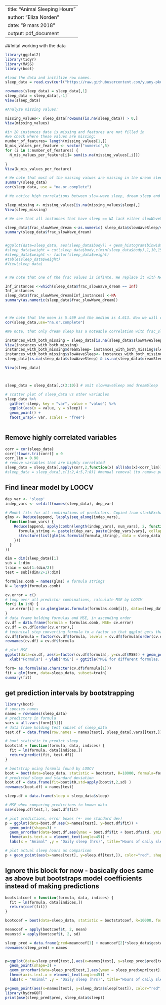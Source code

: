 
---
title: "Animal Sleeping Hours"
author: "Eliza Norden"
date: "9 mars 2018"
output: pdf_document
---
##Inital working with the data
```r
library(ggplot2)
library(tidyr)
library(MASS)
library(boot)

#load the data and initilize row names.
sleep_data = read.csv(curl("https://raw.githubusercontent.com/yuany-pku/data/master/sleep1.csv"))

rownames(sleep_data) = sleep_data[,1]
sleep_data = sleep_data[,-1]
View(sleep_data)

#Analyze missing values: 

missing_values<- sleep_data[rowSums(is.na(sleep_data)) > 0,]
View(missing_values)

#in 20 instances data is missing and features are not filled in 
#we check where these values are missing:
number_of_features= length(missing_values[1,])
N_mis_values_per_feature <- vector("numeric",5)
for (i in 1:number_of_features) {
  N_mis_values_per_feature[i]= sum(is.na(missing_values[,i]))
  
}
View(N_mis_values_per_feature)

# We note that most of the missing values are missing in the dream sleep(14) and slow wave sleep (12) variables. Apart from that there is 4 NA's in sleep, danger and life. Now techniques will be examined to deal impute these missing values. For this we will first examine the dataset a bit closer.
summary(sleep_data)
cor(sleep_data, use = "na.or.complete")

# We notice high correlations between slow-wave sleep, dream sleep and sleep (Naturally as sleep is the sum of the other two). Furthermore body and brain weight seem to be highly correlated (0.96) as well as predation and danger (0.92). The maximum life span exhibits correlations > 0.5 with brain weight and gestation time. # We will now try to impute missing values and start with the sleep values:

sleep_missing <- missing_values[is.na(missing_values$sleep),]
View(sleep_missing)

# We see that all instances that have sleep == NA lack either slowWaveSleep or DreamSleep. This makes sense, because it is the sum of the other two. Hence we will first try to impute the other two. For this, we first create two new columns:

sleep_data$frac_slowWave_dream <-as.numeric( sleep_data$slowWaveSleep/sleep_data$dreamSleep)
summary(sleep_data$frac_slowWave_dream)


#ggplot(data=sleep_data, aes(sleep_data$body)) + geom_histogram(binwidth = 100) 
#sleep_data$weight = cut(sleep_data$body,c(min(sleep_data$body),1,10,150,max(sleep_data$body)), labels = #c("Light","Normal","heavy","huge"))
#sleep_data$weight <- factor(sleep_data$weight)
#table(sleep_data$weight)
#View(sleep_data)


# We note that one of the frac values is infinte. We replace it with NA and use the summary function again. 

Inf_instances <-which(sleep_data$frac_slowWave_dream == Inf)
Inf_instances
sleep_data$frac_slowWave_dream[Inf_instances] <-NA
summary(as.numeric(sleep_data$frac_slowWave_dream)) 



# We note that the mean is 5.469 and the median is 4.613. Now we will check if we can find correlations between the variables:
cor(sleep_data,use="na.or.complete")

#We note, that only dream sleep has a noteable correlation with frac_slowWave_dream. We use the expected value (5.496) to predict the dream and slow sleep from the sleep value for instances for which this is possible. 

instances_with_both_missing = sleep_data[is.na(sleep_data$slowWaveSleep) & is.na(sleep_data$dreamSleep) & !is.na(sleep_data$sleep),]
View(instances_with_both_missing)
instances_with_both_missing$dreamSleep= instances_with_both_missing$sleep/(1+5.469)
instances_with_both_missing$slowWaveSleep<- instances_with_both_missing$sleep - instances_with_both_missing$dreamSleep
sleep_data[is.na(sleep_data$slowWaveSleep) & is.na(sleep_data$dreamSleep) & !is.na(sleep_data$sleep),] = instances_with_both_missing

View(sleep_data)



sleep_data = sleep_data[,c(3:10)] # omit slowWaveSleep and dreamSleep

# scatter plot of sleep_data vs other variables
sleep_data %>%
  gather(-sleep, key = "var", value = "value") %>% 
  ggplot(aes(x = value, y = sleep)) +
  geom_point() +
  facet_wrap(~ var, scales = "free") 
  

```
  

## Remove highly correlated variables
``` r
corr = cor(sleep_data)
corr[!lower.tri(corr)] = 0 
corr_lim = 0.90
# remove variables that are highly correlated
sleep_data = sleep_data[,apply(corr,2,function(x) all(abs(x)<corr_lim))]
#sleep_data = sleep_data[,c(1:2,4:5,7:8)] #manual removal (to remove predation instead of danger)
```


## Find linear model by LOOCV
``` r

dep_var <- 'sleep'
indep_vars <- setdiff(names(sleep_data), dep_var)

# Model fits for all combinations of predictors. Copied from stackExchange. 
glms <- Reduce(append, lapply(seq_along(indep_vars),
  function(num_vars) {
    Reduce(append, apply(combn(length(indep_vars), num_vars), 2, function(vars) {
      formula_string <- paste(c(dep_var, paste(indep_vars[vars], collapse = "+")), collapse = '~')
      structure(list(glm(as.formula(formula_string), data = sleep_data)), .Names = formula_string)
    }))
  }
))

dim = dim(sleep_data)[1]
sub = 1:dim 
train = sub[1:(dim/2)]
test = sub[(dim/2+1):dim]

formulas.comb = names(glms) # formula strings
N = length(formulas.comb)

cv.error = c()
# loop over all predictor combinations, calculate MSE by LOOCV
for(i in 1:N) {
  cv.error[i] = cv.glm(glm(as.formula(formulas.comb[i]), data=sleep_data[train,]), data=sleep_data[train,])$delta[1]
}
# data frame holding formulas and MSE, in ascending order
cv.df = data.frame(formula = formulas.comb, MSE= cv.error)
cv.df = cv.df[order(cv.error),]
# technical step converting formula to a factor so that ggplot gets that it should plot in order
cv.df$formula = factor(cv.df$formula, levels = cv.df$formula[order(cv.df$MSE)])
rownames(cv.df) = cv.df$formula

# plot MSE 
ggplot(data=cv.df, aes(x=factor(cv.df$formula), y=cv.df$MSE)) + geom_point() + theme(axis.text.x = element_text(angle=90)) + 
  xlab("Formula") + ylab("MSE") + ggtitle("MSE for different formulas, calculated with LOOCV")   #theme(axis.text.x=element_blank())

form= as.formula(as.character(cv.df$formula[1]))
fit = glm(form, data=sleep_data, subset=train)
summary(fit)
```



## get prediction intervals by bootstrapping
``` r
library(boot)
# species names
names = rownames(sleep_data)
# predictors in formula
vars = all.vars(form[[3]])
# data frame holding test subset of sleep_data
test.df = data.frame(row.names = names[test], sleep_data[,vars][test,])

# boot statistic to predict sleep
bootstat = function(formula, data, indices) {
  fit = lm(formula, data[indices,])
  return(predict(fit, test.df))
}

# bootstrap using formula found by LOOCV
boot = boot(data=sleep_data, statistic = bootstat, R=10000, formula=form)
# predicted sleep and standard deviation
boot.df = data.frame(fit=boot$t0,std=apply(boot$t,2,sd) )
rownames(boot.df) = names[test]

sleep.df = data.frame(sleep = sleep_data$sleep)

# MSE when comparing predictions to known data
mse(sleep.df[test,], boot.df$fit)

# plot predictions, error boxes (+- one standard dev)
p = ggplot(data=boot.df,aes(x=names[test], y=boot.df$fit)) +
  geom_point(shape=3) +
  geom_errorbar(data=boot.df,aes(ymax = boot.df$fit + boot.df$std, ymin = boot.df$fit - boot.df$std)) +
  theme(axis.text.x = element_text(angle=45)) +
  labs(x = "Animal" ,y = "Daily sleep (hrs)", title="Hours of daily sleep predicted by bootstrap") 

# plot actual sleep hours as comparison
p + geom_point(aes(x=names[test], y=sleep.df[test,]), color="red", shape=2)


```
## Ignore this block for now - basically does same as above but bootstraps model coefficients instead of making predictions
``` r

bootstatcoef = function(formula, data, indices) {
  fit = lm(formula, data[indices,])
  return(coef(fit))
}

bootcoef = boot(data=sleep_data, statistic = bootstatcoef, R=10000, formula=form)

meancoef = apply(bootcoef$t, 2, mean)
meanstd = apply(bootcoef$t, 2, sd)

sleep_pred = data.frame(pred=meancoef[1] + meancoef[2]*sleep_data$gestation + meancoef[3]*sleep_data$danger, lwr = (meancoef[1]-meanstd[1]) + (meancoef[2]-meanstd[2])*sleep_data$gestation + (meancoef[3]-meanstd[3])*sleep_data$danger, upr  = (meancoef[1]+meanstd[1]) + (meancoef[2]+meanstd[2])*sleep_data$gestation + (meancoef[3]+meanstd[3])*sleep_data$danger )
rownames(sleep_pred) = names


p=ggplot(data=sleep_pred[test,],aes(x=names[test], y=sleep_pred$pred[test])) +
  geom_point(shape=3) +
  geom_errorbar(data=sleep_pred[test,],aes(ymax = sleep_pred$upr[test], ymin = sleep_pred$lwr[test])) +
  theme(axis.text.x = element_text(angle=45)) +
  labs(x = "Animal" ,y = "Daily sleep (hrs)", title="Hours of daily sleep predicted by bootstrap") 

p+geom_point(aes(x=names[test], y=sleep_data$sleep[test]), color="red", shape=2)
library(hydroGOF)
print(mse(sleep_pred$pred, sleep_data$sleep))
```